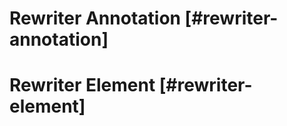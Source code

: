 
<NextSeo 
  title="Velt Docs - General API Reference"
  description="General API Reference for the Velt SDK"
/>
<HeaderSetter />

# Rewriter Annotation [#rewriter-annotation]

<RewriterAnnotationRef />

# Rewriter Element [#rewriter-element]

<RewriterElementRef />
